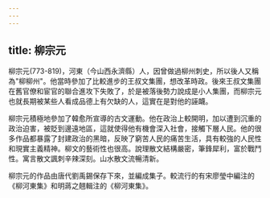 ```yaml
---
---
---
```

title: 柳宗元
---



柳宗元(773-819)，河東（今山西永濟縣）人，因曾做過柳州刺史，所以後人又稱為"柳柳州"。他當時參加了比較進步的王叔文集團，想改革時政。後來王叔文集團在舊官僚和宦官的聯合進攻下失敗了，於是被落後勢力說成是小人集團，而柳宗元也就長期被某些人看成品德上有欠缺的人，這實在是對他的誣衊。

柳宗元積極地參加了韓愈所宣導的古文運動。他在政治上較開明，加以遭到沉重的政治迫害，被貶到邊遠地區，這就使得他有機會深入社會，接觸下層人民。他的很多作品都暴露了封建政治的黑暗，反映了窮苦人民的痛苦生活，具有較強的人民性和現實主義精神。柳文的藝術性也很高。說理散文結構嚴密，筆鋒犀利，富於戰鬥性。寓言散文諷刺辛辣深刻。山水散文流暢清新。

柳宗元的作品由唐代劉禹錫保存下來，並編成集子。較流行的有宋廖瑩中編注的《柳河東集》和明蔣之翹輯注的《柳河東集》。
